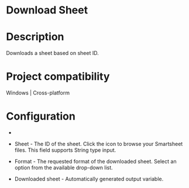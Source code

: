 ﻿# Download Sheet

# Description

Downloads a sheet based on sheet ID.

# Project compatibility

Windows | Cross-platform

# Configuration

* 
* Sheet - The ID of the sheet. Click the icon to browse your Smartsheet files. This field supports String type input.
* Format - The requested format of the downloaded sheet. Select an option from the available drop-down list.





* Downloaded sheet - Automatically generated output variable.
